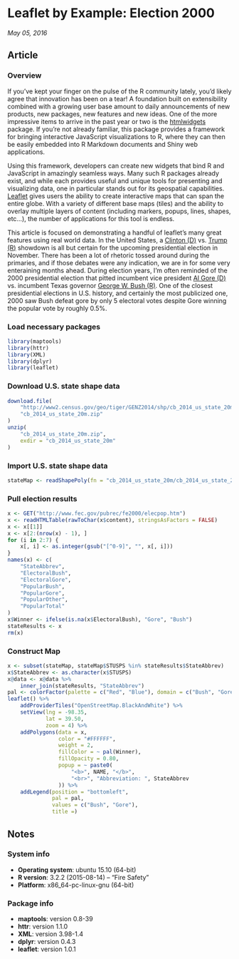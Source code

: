 # Leaflet by Example: Election 2000 {.tabset}

*May 05, 2016*

## Article

### Overview

If you've kept your finger on the pulse of the R community lately, you'd likely agree that innovation has been on a tear! A foundation built on extensibility combined with a growing user base amount to daily announcements of new products, new packages, new features and new ideas. One of the more impressive items to arrive in the past year or two is the [htmlwidgets](http://www.htmlwidgets.org/) package. If you're not already familiar, this package provides a framework for bringing interactive JavaScript visualizations to R, where they can then be easily embedded into R Markdown documents and Shiny web applications.

Using this framework, developers can create new widgets that bind R and JavaScript in amazingly seamless ways. Many such R packages already exist, and while each provides useful and unique tools for presenting and visualizing data, one in particular stands out for its geospatial capabilities. [Leaflet](https://rstudio.github.io/leaflet/) gives users the ability to create interactive maps that can span the entire globe. With a variety of different base maps (tiles) and the ability to overlay multiple layers of content (including markers, popups, lines, shapes, etc...), the number of applications for this tool is endless.

This article is focused on demonstrating a handful of leaflet's many great features using real world data. In the United States, a [Clinton (D)](https://www.hillaryclinton.com/) vs. [Trump (R)](https://www.donaldjtrump.com/) showdown is all but certain for the upcoming presidential election in November. There has been a lot of rhetoric tossed around during the primaries, and if those debates were any indication, we are in for some very enteraining months ahead. During election years, I'm often reminded of the 2000 presidential election that pitted incumbent vice president [Al Gore (D)](https://www.algore.com/) vs. incumbent Texas governor [George W. Bush (R)](http://www.georgewbush.com/). One of the closest presidential elections in U.S. history, and certainly the most publicized one, 2000 saw Bush defeat gore by only 5 electoral votes despite Gore winning the popular vote by roughly 0.5%.


### Load necessary packages

```r
library(maptools)
library(httr)
library(XML)
library(dplyr)
library(leaflet)
```

### Download U.S. state shape data

```r
download.file(
    "http://www2.census.gov/geo/tiger/GENZ2014/shp/cb_2014_us_state_20m.zip",
    "cb_2014_us_state_20m.zip"
)
unzip(
    "cb_2014_us_state_20m.zip",
    exdir = "cb_2014_us_state_20m"
)
```

### Import U.S. state shape data

```r
stateMap <- readShapePoly(fn = "cb_2014_us_state_20m/cb_2014_us_state_20m")
```

### Pull election results

```r
x <- GET("http://www.fec.gov/pubrec/fe2000/elecpop.htm")
x <- readHTMLTable(rawToChar(x$content), stringsAsFactors = FALSE)
x <- x[[1]]
x <- x[2:(nrow(x) - 1), ]
for (i in 2:7) {
    x[, i] <- as.integer(gsub("[^0-9]", "", x[, i]))
}
names(x) <- c(
    "StateAbbrev",
    "ElectoralBush",
    "ElectoralGore",
    "PopularBush",
    "PopularGore",
    "PopularOther",
    "PopularTotal"
)
x$Winner <- ifelse(is.na(x$ElectoralBush), "Gore", "Bush")
stateResults <- x
rm(x)
```

### Construct Map

```r
x <- subset(stateMap, stateMap$STUSPS %in% stateResults$StateAbbrev)
x$StateAbbrev <- as.character(x$STUSPS)
x@data <- x@data %>% 
    inner_join(stateResults, "StateAbbrev")
pal <- colorFactor(palette = c("Red", "Blue"), domain = c("Bush", "Gore"))
leaflet() %>% 
    addProviderTiles("OpenStreetMap.BlackAndWhite") %>% 
    setView(lng = -98.35,
            lat = 39.50,
            zoom = 4) %>% 
    addPolygons(data = x,
                color = "#FFFFFF",
                weight = 2,
                fillColor = ~ pal(Winner),
                fillOpacity = 0.80,
                popup = ~ paste0(
                    "<b>", NAME, "</b>",
                    "<br>", "Abbreviation: ", StateAbbrev
                )) %>% 
    addLegend(position = "bottomleft",
              pal = pal,
              values = c("Bush", "Gore"),
              title =)
```

## Notes

### System info

* **Operating system**: ubuntu 15.10 (64-bit)
* **R version**: 3.2.2 (2015-08-14) -- "Fire Safety"
* **Platform**: x86_64-pc-linux-gnu (64-bit)

### Package info

* **maptools**: version 0.8-39
* **httr**: version 1.1.0
* **XML**: version 3.98-1.4
* **dplyr**: version 0.4.3
* **leaflet**: version 1.0.1
